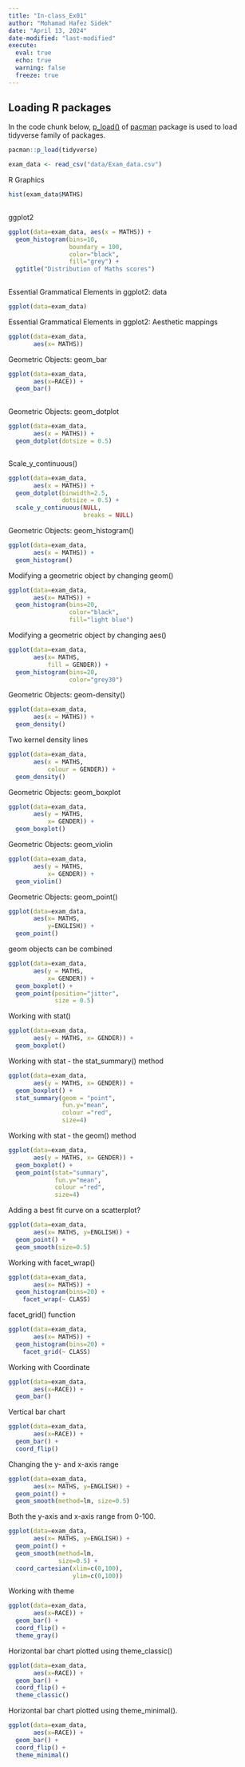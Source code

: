 ```yaml
---
title: "In-class_Ex01"
author: "Mohamad Hafez Sidek"
date: "April 13, 2024"
date-modified: "last-modified"
execute:
  eval: true
  echo: true
  warning: false
  freeze: true
---
```


## Loading R packages

In the code chunk below, [p_load()](https://www.rdocumentation.org/packages/pacman/versions/0.5.1/topics/p_load) of [pacman](https://cran.r-project.org/web/packages/pacman/readme/README.html) package is used to load tidyverse family of packages.

```r
pacman::p_load(tidyverse)
```

```r
exam_data <- read_csv("data/Exam_data.csv")
```

R Graphics
```r
hist(exam_data$MATHS)
  
```
ggplot2
```r
ggplot(data=exam_data, aes(x = MATHS)) +
  geom_histogram(bins=10, 
                 boundary = 100,
                 color="black", 
                 fill="grey") +
  ggtitle("Distribution of Maths scores")
  
```
 Essential Grammatical Elements in ggplot2: data
```r

ggplot(data=exam_data)  
```
Essential Grammatical Elements in ggplot2: Aesthetic mappings
```r

ggplot(data=exam_data, 
       aes(x= MATHS))  
```

Geometric Objects: geom_bar
```r
ggplot(data=exam_data, 
       aes(x=RACE)) +
  geom_bar()
  
```

Geometric Objects: geom_dotplot
```r

ggplot(data=exam_data, 
       aes(x = MATHS)) +
  geom_dotplot(dotsize = 0.5)  
```

```r

  
```

Scale_y_continuous()
```r

ggplot(data=exam_data, 
       aes(x = MATHS)) +
  geom_dotplot(binwidth=2.5,         
               dotsize = 0.5) +      
  scale_y_continuous(NULL,           
                     breaks = NULL)    
```

Geometric Objects: geom_histogram()
```r

ggplot(data=exam_data, 
       aes(x = MATHS)) +
  geom_histogram()         
```

Modifying a geometric object by changing geom()
```r
ggplot(data=exam_data, 
       aes(x= MATHS)) +
  geom_histogram(bins=20,            
                 color="black",      
                 fill="light blue")       
```

Modifying a geometric object by changing aes()
```r
ggplot(data=exam_data, 
       aes(x= MATHS, 
           fill = GENDER)) +
  geom_histogram(bins=20, 
                 color="grey30")     
```

Geometric Objects: geom-density()
```r
ggplot(data=exam_data, 
       aes(x = MATHS)) +
  geom_density()           
```

Two kernel density lines                                
```r
ggplot(data=exam_data, 
       aes(x = MATHS, 
           colour = GENDER)) +
  geom_density()     
```

Geometric Objects: geom_boxplot
```r
ggplot(data=exam_data, 
       aes(y = MATHS,       
           x= GENDER)) +    
  geom_boxplot()                 
```

Geometric Objects: geom_violin
```r
ggplot(data=exam_data, 
       aes(y = MATHS, 
           x= GENDER)) +
  geom_violin()     
```

Geometric Objects: geom_point()
```r
ggplot(data=exam_data, 
       aes(x= MATHS, 
           y=ENGLISH)) +
  geom_point()                 
```

geom objects can be combined
```r
ggplot(data=exam_data, 
       aes(y = MATHS, 
           x= GENDER)) +
  geom_boxplot() +                    
  geom_point(position="jitter", 
             size = 0.5)             
```

Working with stat()
```r
ggplot(data=exam_data, 
       aes(y = MATHS, x= GENDER)) +
  geom_boxplot()     
```

Working with stat - the stat_summary() method
```r
ggplot(data=exam_data, 
       aes(y = MATHS, x= GENDER)) +
  geom_boxplot() +
  stat_summary(geom = "point",       
               fun.y="mean",         
               colour ="red",        
               size=4)                    
```

Working with stat - the geom() method
```r
ggplot(data=exam_data, 
       aes(y = MATHS, x= GENDER)) +
  geom_boxplot() +
  geom_point(stat="summary",        
             fun.y="mean",           
             colour ="red",          
             size=4)               
```

Adding a best fit curve on a scatterplot?
```r
ggplot(data=exam_data, 
       aes(x= MATHS, y=ENGLISH)) +
  geom_point() +
  geom_smooth(size=0.5)     
```

Working with facet_wrap()
```r
ggplot(data=exam_data, 
       aes(x= MATHS)) +
  geom_histogram(bins=20) +
    facet_wrap(~ CLASS)     
```

facet_grid() function
```r
ggplot(data=exam_data, 
       aes(x= MATHS)) +
  geom_histogram(bins=20) +
    facet_grid(~ CLASS)     
```

Working with Coordinate
```r
ggplot(data=exam_data, 
       aes(x=RACE)) +
  geom_bar()     
```

Vertical bar chart 
```r
ggplot(data=exam_data, 
       aes(x=RACE)) +
  geom_bar() +
  coord_flip()     
```

Changing the y- and x-axis range
```r
ggplot(data=exam_data, 
       aes(x= MATHS, y=ENGLISH)) +
  geom_point() +
  geom_smooth(method=lm, size=0.5)     
```

Both the y-axis and x-axis range from 0-100.
```r
ggplot(data=exam_data, 
       aes(x= MATHS, y=ENGLISH)) +
  geom_point() +
  geom_smooth(method=lm, 
              size=0.5) +  
  coord_cartesian(xlim=c(0,100),
                  ylim=c(0,100))     
```

Working with theme
```r
ggplot(data=exam_data, 
       aes(x=RACE)) +
  geom_bar() +
  coord_flip() +
  theme_gray()     
```

Horizontal bar chart plotted using theme_classic()
```r
ggplot(data=exam_data, 
       aes(x=RACE)) +
  geom_bar() +
  coord_flip() +
  theme_classic()     
```

Horizontal bar chart plotted using theme_minimal().
```r
ggplot(data=exam_data, 
       aes(x=RACE)) +
  geom_bar() +
  coord_flip() +
  theme_minimal()     
```

